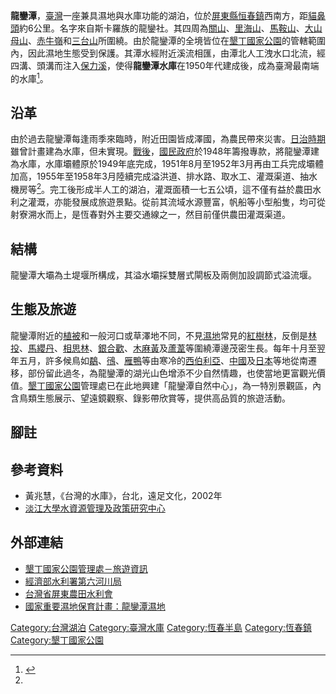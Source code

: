 {{Infobox Dam
| name               = 龍鑾潭<br><small>Longluan Lake
| official_name      = 龍鑾潭水庫
| image              = 龍鑾潭.jpg
| image_size         = 280px
| image_caption      = 龍鑾潭
| image_alt          = 
| location_map       = Taiwan
| location_map_width = 
| location_map_text  = 
| lat_d              = 21
| lat_m              = 58
| lat_s              = 39
| lat_NS             = N
| long_d             = 120
| long_m             = 44
| long_s             = 50
| long_EW            = E
| coordinates_type   = type:landmark
| coordinates_display= inline,title
| coordinates_ref    = 
|crosses             = [[保力溪|保力溪]]
| spillways          = 中央有閘門，兩側自由溢流堰
| spillway_type      = Gated overflow, service 
| spillway_capacity  = 設計128.5立方公尺/秒<br/>最大93.6立方公尺/秒
|reservoir           = 龍鑾潭水庫
| status             = O
|country             = {{ROC-TW}}
|locale              = [[屏東縣|屏東縣]][[恆春鎮|恆春鎮]]
|constructor         = 
|owner               = 屏東農田水利會
|developer           = 
|maint               = 屏東農田水利會
|type                = 均質型土壩
|length              = {{convert|1967|m|ft|0}}
|height              = {{convert|8|m|ft|0|}}
|crest_width         = {{convert|4|m|ft|0|}}
|volume              = 207,480 立方公尺
|crest_elevation     = {{convert|18.5|m|ft|0|}}
|began               = 1948年
|open                = 1958年
|cost                = [[新台幣|新台幣]]624萬元
|reservoir_capacity  = 3,790,000 立方公尺
|active_capacity     = 3,535,158 立方公尺
|reservoir_catchment = 401 公頃
|reservoir_surface   = 124 公頃
|reservoir_elevation = {{convert|16.7|m|ft|0|abbr=off}}
|reservoir_max_depth = 
|bridge_carries      = 
|bridge_width        =
|bridge_clearance    =
|bridge_traffic      =
|bridge_toll         = 
|bridge_id           =
|map_cue             =
|map_image_full      =
|map_text            =
| website            = [http://wralaw.wra.gov.tw/wralawgip/cp.jsp?displayLaw=true&lawId=8a8a852d202562cd0120257bc897000c 龍鑾潭水庫水門操作規定]
| as_of              = 2014年6月
}}
{{Infobox_lake
 |湖泊名稱 = 龍鑾潭水庫
 |湖泊照片 = 
 |湖泊照片標題 = 
 |測深圖 = 
 |caption_bathymetry = 
 |座標 = {{coord|21|58|39|N|120|44|50|E|}}
 |湖泊類別 = 半人工湖泊<br>（1948年改建成[[水庫|水庫]]）
 |流入 = [[保力溪|保力溪]]
 |流出 = [[保力溪|保力溪]]
 |集水區面積 = 
 |集水區國家 = {{ROC-TW}}
 |湖泊長度 = 
 |湖泊闊度 = 
 |湖泊面積 = 1.24平方公里
 |平均深度 = 3.5公尺
 |最深深度 = 
 |水體體積 = 379萬立方公尺
 |residence_time = 
 |shore =
 |海拔高度 = 12公尺
 |湖中島嶼 = 
 |湖邊城鎮 = [[恒春鎮|恒春鎮]]
}}

'''龍鑾潭'''，[[臺灣|臺灣]]一座兼具濕地與水庫功能的湖泊，位於[[屏東縣|屏東縣]][[恒春鎮|恒春鎮]]西南方，距[[貓鼻頭|貓鼻頭]]約6公里。名字來自斯卡羅族的龍鑾社。其四周為[[關山_(屏東縣)|關山]]、[[里海山|里海山]]、[[馬鞍山_(屏東縣)|馬鞍山]]、[[大山母山|大山母山]]、[[赤牛嶺|赤牛嶺]]和[[三台山|三台山]]所圍繞。由於龍鑾潭的全境皆位在[[墾丁國家公園|墾丁國家公園]]的管轄範圍內，因此濕地生態受到保護。其潭水經附近溪流相匯，由潭北人工洩水口北流，經四溝、頭溝而注入[[保力溪|保力溪]]，使得'''龍鑾潭水庫'''在1950年代建成後，成為臺灣最南端的水庫<ref name="張炎銘">{{cite web|language=zh-tw|url=http://epaper.wra.gov.tw/Article_Detail.aspx?s=53EF8FB32037D07F|title=1936年3月－卑南大圳完工及內埔子、蘭潭、龍鑾潭、榮湖、瓊林、東湧等水庫竣工 |author=張炎銘|publisher=水利署電子報|date=|accessdate=2014-05-29}}</ref>。

==沿革==
由於過去龍鑾潭每逢雨季來臨時，附近田園皆成澤國，為農民帶來災害。[[臺灣日治時期|日治時期]]雖曾計畫建為水庫，但未實現。[[臺灣戰後時期|戰後]]，[[國民政府|國民政府]]於1948年籌撥專款，將龍鑾潭建為水庫，水庫壩體原於1949年底完成，1951年8月至1952年3月再由工兵完成壩體加高，1955年至1958年3月陸續完成溢洪道、排水路、取水工、灌溉渠道、抽水機房等<ref name="張炎銘"/>。完工後形成半人工的湖泊，灌溉面積一七五公頃，這不僅有益於農田水利之灌溉，亦能發展成旅遊景點。從前其流域水源豐富，帆船等小型船隻，均可從射寮溯水而上，是恆春對外主要交通線之一，然目前僅供農田灌溉渠道。

==結構==
龍鑾潭大壩為土堤堰所構成，其溢水壩採雙層式閘板及兩側加設調節式溢流堰。

==生態及旅遊==
龍鑾潭附近的[[植被|植被]]和一般河口或草澤地不同，不見[[濕地|濕地]]常見的[[紅樹林|紅樹林]]，反倒是[[林投|林投]]、[[馬纓丹|馬纓丹]]、[[相思林|相思林]]、[[銀合歡|銀合歡]]、[[木麻黃|木麻黃]]及[[蘆葦|蘆葦]]等圍繞潭邊茂密生長。每年十月至翌年五月，許多候鳥如[[鷸|鷸]]、[[鴴|鴴]]、[[雁鴨|雁鴨]]等由寒冷的[[西伯利亞|西伯利亞]]、[[中國|中國]]及[[日本|日本]]等地從南遷移，部份留此過冬，為龍鑾潭的湖光山色增添不少自然情趣，也使當地更富觀光價值。[[墾丁國家公園|墾丁國家公園]]管理處已在此地興建「龍鑾潭自然中心」，為一特別景觀區，內含鳥類生態展示、望遠鏡觀察、錄影帶欣賞等，提供高品質的旅遊活動。

==腳註==
{{reflist}}

==參考資料==
*黃兆慧，《台灣的水庫》，台北，遠足文化，2002年
*[https://web.archive.org/web/20080820124411/http://www.water.tku.edu.tw/history_c.asp 淡江大學水資源管理及政策研究中心]

==外部連結==
{{commons category|Longluan Lake}}
*[https://web.archive.org/web/20090629040234/http://www.ktnp.gov.tw/manager/pageeditor/stations/cp/10016/point006.aspx 墾丁國家公園管理處－旅遊資訊]
*[https://www.wra06.gov.tw/ 經濟部水利署第六河川局]
*[http://www.ptia.gov.tw/index.php 台灣省屏東農田水利會]
*[https://web.archive.org/web/20190607032816/http://wetland-tw.tcd.gov.tw/WetLandWeb/wetland.php?id=200 國家重要濕地保育計畫：龍鑾潭濕地]

{{台灣湖泊}}
{{台灣水庫}}

[[Category:台灣湖泊|Category:台灣湖泊]]
[[Category:臺灣水庫|Category:臺灣水庫]]
[[Category:恆春半島|Category:恆春半島]]
[[Category:恆春鎮|Category:恆春鎮]]
[[Category:墾丁國家公園|Category:墾丁國家公園]]